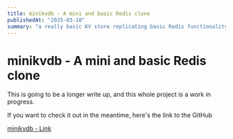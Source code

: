```yaml
---
title: minikvdb - A mini and basic Redis clone
publishedAt: "2025-03-10"
summary: "a really basic KV store replicating basic Redis functionality"
---
```


# minikvdb - A mini and basic Redis clone

This is going to be a longer write up, and this whole project is a work in progress.

If you want to check it out in the meantime, here's the link to the GitHub

[minikvdb - Link](https://github.com/tkruer/minikvdb)
